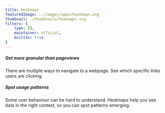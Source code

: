 ```yaml
---
title: Heatmaps
featuredImage: ../images/apps/heatmaps.png
thumbnail: ./thumbnails/heatmaps.svg
filters: {
    type: [],
    maintainer: official,
    builtIn: true
}
---
```


<Section
    divider={false}
    title="See what's clicking with users. Heatmaps show what captures users' attention by overlaying click-counts in your product."
    size="full"
    cols={2}
>
    <div>
        <h5>Get more granular than pageviews</h5>
        <p>There are multiple ways to navigate to a webpage. See which specific links users are clicking.</p>
    </div>
    <div>
        <h5>Spot usage patterns</h5>
        <p>
            Some user behaviour can be hard to understand. Heatmaps help you see data in the right context, so you can
            spot patterns emerging.
        </p>
    </div>
</Section>

<TutorialsSlider topic="heatmaps" />

<Section divider={false}>
    <Quote
        imageSource="/images/customers/andy.jpeg"
        size="md"
        name="Andy Su"
        title="Founder and CEO, Pry"
        quote={`“Recently we saw that a lot of people were clicking the Docs link at the very bottom of our footer, for example. Nothing else, just that button. Spotting that with PostHog’s heatmap tool helped us know we needed to surface that link somewhere else and pushed us to put it in the main navigation. Things like that? It's why every data-driven company should be using a product like PostHog.”`}
    />
</Section>
